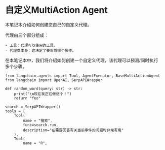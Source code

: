 自定义MultiAction Agent
=======================================================================================


本笔记本介绍如何创建您自己的自定义代理。

代理由三个部分组成：

```
- 工具：代理可以使用的工具。
- 代理类本身：这决定了要采取哪个操作。
```


在本笔记本中，我们将介绍如何创建一个自定义代理，该代理可以预测/同时执行多个步骤。

```
from langchain.agents import Tool, AgentExecutor, BaseMultiActionAgent
from langchain import OpenAI, SerpAPIWrapper

```


```
def random_word(query: str) -> str:
    print("\n现在我正在做这个！")
    return "foo"

```


```
search = SerpAPIWrapper()
tools = [
    Tool(
        name = "搜索",
        func=search.run,
        description="在需要回答有关当前事件的问题时非常有用"
    ),
    Tool(
        name = "R",
```
